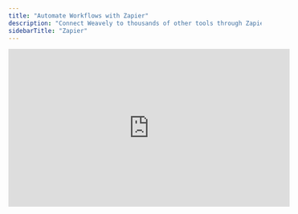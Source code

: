 ```yaml
---
title: "Automate Workflows with Zapier"
description: "Connect Weavely to thousands of other tools through Zapier."
sidebarTitle: "Zapier"
---
```


<iframe width="560" height="315" src="https://www.youtube.com/embed/09NBDovtg0E?si=l_3WObYW1uEp3sDl" title="YouTube video player" frameborder="0" allow="accelerometer; autoplay; clipboard-write; encrypted-media; gyroscope; picture-in-picture" allowfullscreen />

We're constantly adding native integrations to third-party tools. However, we can't integrate them all\! If there's a tool you want to connect your Weavely form to, chances are it's already available on Zapier. Here's how to use Weavely in combination with Zapier.

<Steps>
  
</Steps>

<Steps>
  <Step title="Create a Personal Token">
    You'll need something called a _"personal token"_ to connect you Weavely account to Zapier. To create this token, navigate to _Settings-\>Personal Tokens_ in the dashboard. Once created you'll be able to copy and paste this token (i.e. a string of text) to Zapier in step x.

    ![Personal Tokens Gi](/images/personal-tokens.gif)
  </Step>
  <Step title="Create a Weavely Trigger in Zapier">
    Open the form you want to include in your Zapier workflow in the Weavely dashboard. Navigate to the _Integrations_ tab and hit the _"\+ Add" _button next to Zapier. This will automatically create a Zapier trigger for you for that form. This trigger will fire everytime a new submission is received for that form. 

    <Info>
      Alternatively, you can also start this step from within Zapier. Just search for Weavely when creating the trigger and you'll be able to select which form you want to include in your Zapier automation through a dropdown.
    </Info>
    ![Zapier Create Gi](/images/zapier-create.gif)
  </Step>
  <Step title="Authenticate Weavely in Zapier">
    In the Zapier trigger you'll need to authenticate Weavely. You do this inside the trigger, using your personal token you created in Step 1. The gif below walks you through the steps required to authenticate.

    ![Zapier Auth Gi](/images/zapier-auth.gif)
  </Step>
  <Step title="Configure your Zap and Create the Flow">
    If you've followed the steps above your Weavely trigger will come pre-configured with the right form id and team id. If you've started the setup from Zapier you'll be able to select the right team and form through a dropdown.

    ![Screenshot2025 05 28at16 30 15 Pn](/images/Screenshot2025-05-28at16.30.15.png)

     In all subsequent steps of your Zap you will be able to use parts of the submissions received by your Weavely form as _field mappings_. The image below shows the example of reusing answers given by respondents to our form to use in a Slack message.

    ![Screenshot2025 05 28at16 33 56 Pn](/images/Screenshot2025-05-28at16.33.56.png)
  </Step>
</Steps>